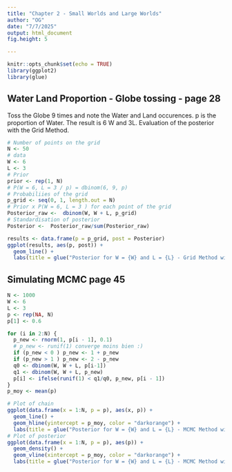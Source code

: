 ```yaml
---
title: "Chapter 2 - Small Worlds and Large Worlds"
author: "OG"
date: "7/7/2025"
output: html_document
fig.height: 5

---
```


```r
knitr::opts_chunk$set(echo = TRUE)
library(ggplot2)
library(glue)
```

## Water Land Proportion - Globe tossing - page 28
Toss the Globe 9 times and note the Water and Land occurences. p is the proportion of Water.
The result is 6 W and 3L.
Evaluation of the posterior with the Grid Method.

```r
# Number of points on the grid
N <- 50
# data
W <- 6
L <- 3
# Prior 
prior <- rep(1, N)
# P(W = 6, L = 3 / p) = dbinom(6, 9, p)
# Probabiliies of the grid
p_grid <- seq(0, 1, length.out = N) 
# Prior x P(W = 6, L = 3 ) for each point of the grid
Posterior_raw <-  dbinom(W, W + L, p_grid)
# Standardisation of posterior
Posterior <-  Posterior_raw/sum(Posterior_raw)
```

```r
results <- data.frame(p = p_grid, post = Posterior)
ggplot(results, aes(p, post)) +
  geom_line() +
  labs(title = glue("Posterior for W = {W} and L = {L} - Grid Method with {N} points"))
```

## Simulating MCMC page 45

```r
N <- 1000
W <- 6
L <- 3
p <- rep(NA, N)
p[1] <- 0.6

for (i in 2:N) {
  p_new <- rnorm(1, p[i - 1], 0.1)
  # p_new <- runif(1) converge moins bien :)
  if (p_new < 0 ) p_new <- 1 + p_new
  if (p_new > 1 ) p_new <- 2 - p_new
  q0 <- dbinom(W, W + L, p[i-1])
  q1 <- dbinom(W, W + L, p_new)
  p[i] <- ifelse(runif(1) < q1/q0, p_new, p[i - 1])
}
p_moy <- mean(p)

```

```r
# Plot of chain
ggplot(data.frame(x = 1:N, p = p), aes(x, p)) + 
  geom_line() +
  geom_hline(yintercept = p_moy, color = "darkorange") +
  labs(title = glue("Posterior for W = {W} and L = {L} - MCMC Method with {N} points"))
# Plot of posterior
ggplot(data.frame(x = 1:N, p = p), aes(p)) +
  geom_density() + 
  geom_vline(xintercept = p_moy, color = "darkorange") +
  labs(title = glue("Posterior for W = {W} and L = {L} - MCMC Method with {N} points"))
```


